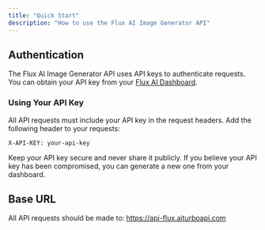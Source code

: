 ```yaml
---
title: "Quick Start"
description: "How to use the Flux AI Image Generator API"
---
```


## Authentication

The Flux AI Image Generator API uses API keys to authenticate requests. You can obtain your API key from your [Flux AI Dashboard](https://fluxaiimagegenerator.com/my/api).

### Using Your API Key

All API requests must include your API key in the request headers. Add the following header to your requests:

```http
X-API-KEY: your-api-key
```

<Note>
  Keep your API key secure and never share it publicly. If you believe your API
  key has been compromised, you can generate a new one from your dashboard.
</Note>

## Base URL

All API requests should be made to:
https://api-flux.aiturboapi.com
